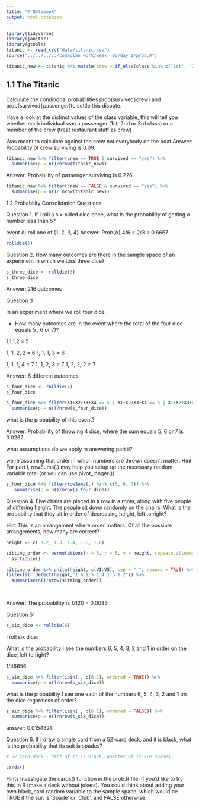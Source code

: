 ```yaml
---
title: "R Notebook"
output: html_notebook
---
```

```r
library(tidyverse)
library(janitor)
library(gtools)
titanic <- read_csv("data/titanic.csv")
source("../../../../codeclan_work/week _06/day_1/prob.R")
```

```r
titanic_new <- titanic %>% mutate(crew = if_else(class %in% c("1st", "2nd", "3rd"), FALSE, TRUE))

```
##  1.1 The Titanic

Calculate the conditional probabilities prob(survived∣crew) and prob(survived∣passenger)to settle this dispute.

Have a look at the distinct values of the class variable, this will tell you whether each individual was a passenger (1st, 2nd or 3rd class) or a member of the crew (treat restaurant staff as crew)

Was meant to calculate against the crew not everybody on the boat
Answer:
Probability of crew surviving is 0.09.

```r
titanic_new %>% filter(crew == TRUE & survived == "yes") %>% 
  summarise(p = n()/nrow(titanic_new))
```
Answer: Probability of passenger surviving is 0.226.

```r

titanic_new %>% filter(crew == FALSE & survived == "yes") %>% 
  summarise(p = n()/ nrow(titanic_new))
```
1.2 Probability Consolidation Questions

Question 1.
If I roll a six-sided dice once, what is the probability of getting a number less than 5?

event A: roll one of {1, 2, 3, 4}
Answer: Prob(A) 4/6 = 2/3 = 0.6667

```r
rolldie(1)
```

Question 2.
How many outcomes are there in the sample space of an experiment in which we toss three dice?

```r
s_three_dice <- rolldie(3)
s_three_dice
```
Answer: 216 outcomes

Question 3

In an experiment where we roll four dice:

- How many outcomes are in the event where the total of the four dice equals 5
, 6 or 7)?

1,1,1,2 = 5

1, 1, 2, 2 = 6
1, 1, 1, 3 = 6

1, 1, 1, 4 = 7
1, 1, 2, 3 = 7
1, 2, 2, 2 = 7

Answer: 6 different outcomes

```r
s_four_dice <- rolldie(4)
s_four_dice

s_four_dice %>% filter(X1+X2+X3+X4 == 5 | X1+X2+X3+X4 == 6 | X1+X2+X3+X4 == 7) %>% 
  summarise(p = n()/nrow(s_four_dice))

```

what is the probability of this event?

Answer: Probability of throwing 4 dice, where the sum equals 5, 6 or 7 is 0.0262.


what assumptions do we apply in answering part ii?

we're assuming that order in which numbers are thrown doesn't matter.
Hint
For part i, rowSums(.) may help you setup up the necessary random variable total (or you can use pivot_longer())

```r
s_four_dice %>% filter(rowSums(.) %in% c(5, 6, 7)) %>% 
   summarise(p = n()/nrow(s_four_dice))
```
Question 4.
Five chairs are placed in a row in a room, along with five people of differing height. The people sit down randomly on the chairs. What is the probability that they sit in order of decreasing height, left to right?

Hint
This is an arrangement where order matters. Of all the possible arrangements, how many are correct?

```r
height <- c( 1.2, 1.3, 1.4, 1.5, 1.6)

sitting_order <- permutations(n = 5, r = 5, v = height, repeats.allowed = FALSE) %>% 
  as_tibble()

sitting_order %>% unite(height, c(V1:V5), sep = "_", remove = TRUE) %>% 
filter(str_detect(height,"1.6_1.5_1.4_1.3_1.2")) %>% 
  summarise(n()/nrow(sitting_order))
  
 

```
Answer: The probability is 1/120 = 0.0083

Question 5:
```r
s_six_dice <- rolldie(6)
```


I roll six dice:

What is the probability I see the numbers 6, 5, 4, 3, 2 and 1 in order on the dice, left to right?

1/46656




```r

s_six_dice %>% filter(isin(., c(6:1), ordered = TRUE)) %>% 
  summarise(p = n()/nrow(s_six_dice))
```
what is the probability I see one each of the numbers 6, 5, 4, 3, 2 and 1 on the dice regardless of order?

```r
s_six_dice %>% filter(isin(., c(6:1), ordered = FALSE)) %>% 
  summarise(p = n()/nrow(s_six_dice))
```
answer: 0.0154321

Question 6.
If I draw a single card from a 52-card deck, and it is black, what is the probability that its suit is spades?

```r
# 52 card deck - half of it is black, quarter of it are spades

cards()

```




Hints
Investigate the cards() function in the prob.R file, if you’d like to try this in R (make a deck without jokers).
You could think about adding your own black_card random variable to the sample space, which would be TRUE if the suit is ‘Spade’ or ‘Club’, and FALSE otherwise.

